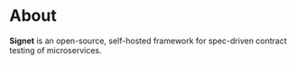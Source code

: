# About

**Signet** is an open-source, self-hosted framework for spec-driven contract testing of microservices.
